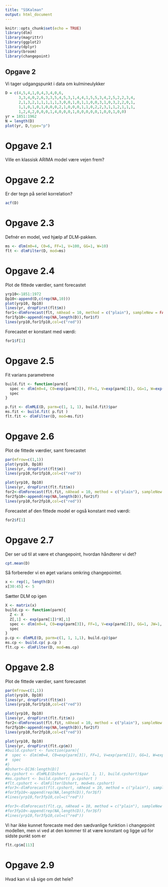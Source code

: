 ```yaml
---
title: "SSKalman"
output: html_document
---
```


```r
knitr::opts_chunk$set(echo = TRUE)
library(dlm)
library(magrittr)
library(ggplot2)
library(dplyr)
library(broom)
library(changepoint)
```

## Opgave 2
Vi tager udgangspunkt i data om kulmineulykker
```r
D = c(4,5,4,1,0,4,3,4,0,6,
      3,3,4,0,2,6,3,3,5,4,5,3,1,4,4,1,5,5,3,4,2,5,2,2,3,4,
      2,1,3,2,1,1,1,1,1,3,0,0,1,0,1,1,0,0,3,1,0,3,2,2,0,1,
      1,1,0,1,0,1,0,0,0,2,1,0,0,0,1,1,0,2,2,3,1,1,2,1,1,1,
      1,2,4,2,0,0,0,1,4,0,0,0,1,0,0,0,0,0,1,0,0,1,0,0)
yr = 1851:1962
N = length(D)
plot(yr, D,type="p")
```

# Opgave 2.1
Ville en klassisk ARIMA model være vejen frem?

# Opgave 2.2
Er der tegn på seriel korrelation?
```r
acf(D)
```

# Opgave 2.3
Defnér en model, ved hjælp af DLM-pakken.
```r
ms <- dlm(m0=4, C0=6, FF=1, V=100, GG=1, W=10)
flt <- dlmFilter(D, mod=ms)
```

# Opgave 2.4
Plot de fittede værdier, samt forecastet
```r
yrp10<-1851:1972
Dp10<-append(D,c(rep(NA,10)))
plot(yrp10, Dp10)
lines(yr, dropFirst(flt$m))
for1<-dlmForecast(flt, nAhead = 10, method = c("plain"), sampleNew = FALSE)
for1fp10<-append(rep(NA,length(D)),for1$f)
lines(yrp10,for1fp10,col=c("red"))
```

Forecastet er konstant med værdi:
```r
for1$f[1]
```

# Opgave 2.5
Fit varians parametrene
```r

build.fit <- function(parm){
  spec <- dlm(m0=4, C0=exp(parm[3]), FF=1, V=exp(parm[1]), GG=1, W=exp(parm[2]))
  spec
}

p.fit <- dlmMLE(D, parm=c(1, 1, 1), build.fit)$par
ms.fit <- build.fit( p.fit )
flt.fit <- dlmFilter(D, mod=ms.fit)
```

# Opgave 2.6
Plot de fittede værdier, samt forecastet
```r
par(mfrow=c(1,1))
plot(yrp10, Dp10)
lines(yr, dropFirst(flt$m))
lines(yrp10,for1fp10,col=c("red"))

plot(yrp10, Dp10)
lines(yr, dropFirst(flt.fit$m))
for2<-dlmForecast(flt.fit, nAhead = 10, method = c("plain"), sampleNew = FALSE)
for2fp10<-append(rep(NA,length(D)),for2$f)
lines(yrp10,for2fp10,col=c("red"))

```

Forecastet af den fittede model er også konstant med værdi:
```r
for2$f[1]
```
# Opgave 2.7
Der ser ud til at være et changepoint, hvordan håndterer vi det?
```r
cpt.mean(D)
```

Så forbereder vi en øget varians omkring changepointet.
```r
x <- rep(1, length(D))
x[30:45] <- 5
```

Sætter DLM op igen
```r
X <- matrix(x)
build.cp <- function(parm){
  Z <- X
  Z[,1] <- exp(parm[1])*X[,1]
  spec <- dlm(m0=4, C0=exp(parm[3]), FF=1, V=exp(parm[2]), GG=1, JW=1, W=exp(parm[4]), X=Z)
  spec
}
p.cp <- dlmMLE(D, parm=c(1, 1, 1,1), build.cp)$par
ms.cp <- build.cp( p.cp )
flt.cp <- dlmFilter(D, mod=ms.cp)

```

# Opgave 2.8
Plot de fittede værdier, samt forecastet
```r
par(mfrow=c(1,1))
plot(yrp10, Dp10)
lines(yr, dropFirst(flt$m))
lines(yrp10,for1fp10,col=c("red"))

plot(yrp10, Dp10)
lines(yr, dropFirst(flt.fit$m))
for2<-dlmForecast(flt.fit, nAhead = 10, method = c("plain"), sampleNew = FALSE)
for2fp10<-append(rep(NA,length(D)),for2$f)
lines(yrp10,for2fp10,col=c("red"))

plot(yrp10, Dp10)
lines(yr, dropFirst(flt.cp$m))
#build.cpshort <- function(parm){
#  spec <- dlm(m0=4, C0=exp(parm[3]), FF=1, V=exp(parm[1]), GG=1, W=exp(parm[2]))
#  spec
#}
#Dshort<-D[36:length(D)]
#p.cpshort <- dlmMLE(Dshort, parm=c(1, 1, 1), build.cpshort)$par
#ms.cpshort <- build.cpshort( p.cpshort )
#flt.cpshort <- dlmFilter(Dshort, mod=ms.cpshort)
#for3<-dlmForecast(flt.cpshort, nAhead = 10, method = c("plain"), sampleNew = FALSE)
#for3fp10<-append(rep(NA,length(D)),for3$f)
#lines(yrp10,for3fp10,col=c("red"))

#for3<-dlmForecast(flt.cp, nAhead = 10, method = c("plain"), sampleNew = FALSE)
#for3fp10<-append(rep(NA,length(D)),for3$f)
#lines(yrp10,for3fp10,col=c("red"))

```

Vi har ikke kunnet forecaste med den sædvanlige funktion i changepoint modellen, men vi ved at den kommer til at være konstant og ligge ud for sidste punkt som er
```r
flt.cp$m[113]
```

# Opgave 2.9
Hvad kan vi så sige om det hele?

